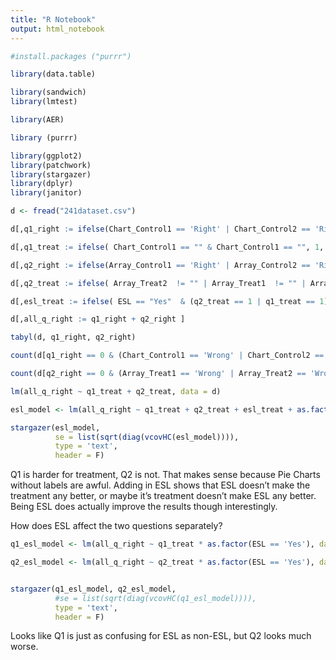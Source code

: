 ```yaml
---
title: "R Notebook"
output: html_notebook
---
```


```r

#install.packages ("purrr")
```


```r
library(data.table)

library(sandwich)
library(lmtest)

library(AER) 

library (purrr)

library(ggplot2) 
library(patchwork)
library(stargazer)
library(dplyr)
library(janitor)
```

```r
d <- fread("241dataset.csv")
```


```r

d[,q1_right := ifelse(Chart_Control1 == 'Right' | Chart_Control2 == 'Right' | Chart_Treat1 == 'Right' | Chart_Treat2 == 'Right', 1, 0) ]

d[,q1_treat := ifelse( Chart_Control1 == "" & Chart_Control1 == "", 1, 0) ]

d[,q2_right := ifelse(Array_Control1 == 'Right' | Array_Control2 == 'Right' | Array_Control3 == 'Right' | Array_Treat1 == 'Right' | Array_Treat2 == 'Right' | Array_Treat3 == 'Right', 1, 0) ]

d[,q2_treat := ifelse( Array_Treat2  != "" | Array_Treat1  != "" | Array_Treat3 != "", 1, 0) ]

d[,esl_treat := ifelse( ESL == "Yes"  & (q2_treat == 1 | q1_treat == 1), 1, 0) ]

d[,all_q_right := q1_right + q2_right ]

tabyl(d, q1_right, q2_right)
```

```r
count(d[q1_right == 0 & (Chart_Control1 == 'Wrong' | Chart_Control2 == 'Wrong')])
```

```r
count(d[q2_right == 0 & (Array_Treat1 == 'Wrong' | Array_Treat2 == 'Wrong' | Array_Treat3 == 'Wrong')])
```


```r
lm(all_q_right ~ q1_treat + q2_treat, data = d)
```

```r
esl_model <- lm(all_q_right ~ q1_treat + q2_treat + esl_treat + as.factor(ESL == "Yes"), data = d)

stargazer(esl_model,
          se = list(sqrt(diag(vcovHC(esl_model)))),
          type = 'text',
          header = F)
```

Q1 is harder for treatment, Q2 is not. That makes sense because Pie Charts without labels are awful. Adding in ESL shows that ESL doesn't make the treatment any better, or maybe it's treatment doesn't make ESL any better. Being ESL does actually improve the results though interestingly.

How does ESL affect the two questions separately?

```r
q1_esl_model <- lm(all_q_right ~ q1_treat * as.factor(ESL == 'Yes'), data = d)

q2_esl_model <- lm(all_q_right ~ q2_treat * as.factor(ESL == 'Yes'), data = d)


stargazer(q1_esl_model, q2_esl_model,
          #se = list(sqrt(diag(vcovHC(q1_esl_model)))),
          type = 'text',
          header = F)
```

 Looks like Q1 is just as confusing for ESL as non-ESL, but Q2 looks much worse.  

